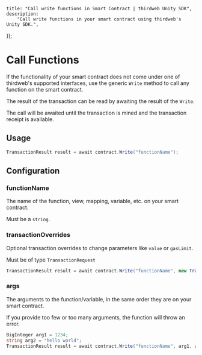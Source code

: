 
	title: "Call write functions in Smart Contract | thirdweb Unity SDK",
	description:
		"Call write functions in your smart contract using thirdweb's Unity SDK.",
});

# Call Functions

If the functionality of your smart contract does not come under one of thirdweb's supported interfaces, use the generic `Write` method to call any function on the smart contract.

The result of the transaction can be read by awaiting the result of the `Write`.

The call will be awaited until the transaction is mined and the transaction receipt is available.

## Usage

```csharp
TransactionResult result = await contract.Write("functionName");
```

## Configuration

### functionName

The name of the function, view, mapping, variable, etc. on your smart contract.

Must be a `string`.

### transactionOverrides

Optional transaction overrides to change parameters like `value` or `gasLimit`.

Must be of type `TransactionRequest`

```csharp
TransactionResult result = await contract.Write("functionName", new TransactionRequest() { value = "100000", gasLimit = "100000" });
```

### args

The arguments to the function/variable, in the same order they are on your smart contract.

If you provide too few or too many arguments, the function will throw an error.

```csharp
BigInteger arg1 = 1234;
string arg2 = "hello world";
TransactionResult result = await contract.Write("functionName", arg1, arg2, ...);
```
